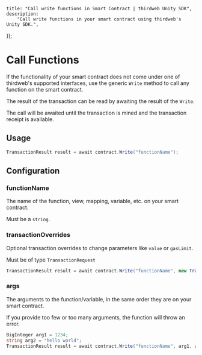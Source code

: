 
	title: "Call write functions in Smart Contract | thirdweb Unity SDK",
	description:
		"Call write functions in your smart contract using thirdweb's Unity SDK.",
});

# Call Functions

If the functionality of your smart contract does not come under one of thirdweb's supported interfaces, use the generic `Write` method to call any function on the smart contract.

The result of the transaction can be read by awaiting the result of the `Write`.

The call will be awaited until the transaction is mined and the transaction receipt is available.

## Usage

```csharp
TransactionResult result = await contract.Write("functionName");
```

## Configuration

### functionName

The name of the function, view, mapping, variable, etc. on your smart contract.

Must be a `string`.

### transactionOverrides

Optional transaction overrides to change parameters like `value` or `gasLimit`.

Must be of type `TransactionRequest`

```csharp
TransactionResult result = await contract.Write("functionName", new TransactionRequest() { value = "100000", gasLimit = "100000" });
```

### args

The arguments to the function/variable, in the same order they are on your smart contract.

If you provide too few or too many arguments, the function will throw an error.

```csharp
BigInteger arg1 = 1234;
string arg2 = "hello world";
TransactionResult result = await contract.Write("functionName", arg1, arg2, ...);
```
